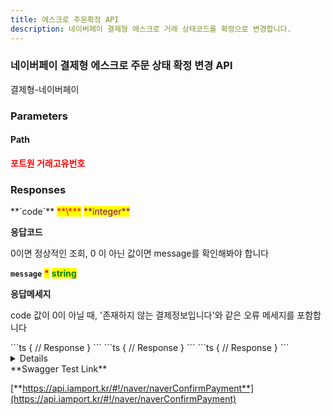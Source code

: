 ```yaml
---
title: 에스크로 주문확정 API
description: 네이버페이 결제형 에스크로 거래 상태코드를 확정으로 변경합니다.
---
```



### 네이버페이 결제형 에스크로 주문 상태 확정 변경 API

<Swagger method="post" path="/payments/{imp_uid}/naver/confirm" baseUrl="https://api.iamport.kr" summary="네이버페이 에스크로 주문 확정">
<SwaggerDescription>
결제형-네이버페이

</SwaggerDescription>

### Parameters

#### Path

<SwaggerParameter name="imp_uid	" type="String" required="true">
<mark style="color:red;">

**포트원 거래고유번호**

</mark>

</SwaggerParameter>

### Responses

<SwaggerResponse status="200: OK" description="성공">
<Tabs>
<Tab title="ResponseAnnotation">
**`code`** <mark style="color:red;">**\***</mark> <mark style="color:purple;">**integer**</mark>

**응답코드**

0이면 정상적인 조회, 0 이 아닌 값이면 message를 확인해봐야 합니다

**`message`** <mark style="color:red;">**\***</mark> <mark style="color:green;">**string**</mark>

**응답메세지**

code 값이 0이 아닐 때, '존재하지 않는 결제정보입니다'와 같은 오류 메세지를 포함합니다

</Tab>
</Tabs>

</SwaggerResponse>

<SwaggerResponse status="401: Unauthorized" description="인증 Token이 전달되지 않았거나 유효하지 않은 경우">
```ts
{
    // Response
}
```

</SwaggerResponse>

<SwaggerResponse status="404: Not Found" description="imp_uid에 해당되는 거래건을 찾을 수 없거나 접근 권한이 없는 계정인 경우">
```ts
{
    // Response
}
```

</SwaggerResponse>

<SwaggerResponse status="500: Internal Server Error" description="네이버페이 구매확정 실패. 응답 BODY의 message 확인 필요">
```ts
{
    // Response
}
```

</SwaggerResponse>

</Swagger>

<Details>
<p slot="summary">Response Model Schema</p>

```
{
  "code": 0,
  "message": "string"
}
```

</Details>

<Hint style="success">
**Swagger Test Link**

[**https://api.iamport.kr/#!/naver/naverConfirmPayment**](https://api.iamport.kr/#!/naver/naverConfirmPayment)
</Hint>
